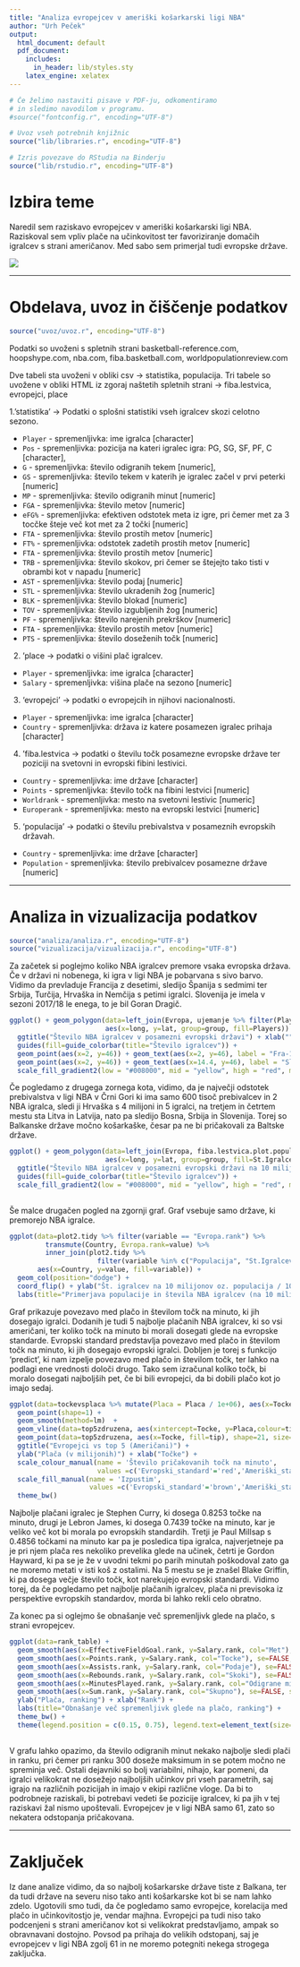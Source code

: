 ```yaml
---
title: "Analiza evropejcev v ameriški košarkarski ligi NBA"
author: "Urh Peček"
output:
  html_document: default
  pdf_document:
    includes:
      in_header: lib/styles.sty
    latex_engine: xelatex
--- 
```


```r
# Če želimo nastaviti pisave v PDF-ju, odkomentiramo
# in sledimo navodilom v programu.
#source("fontconfig.r", encoding="UTF-8")

# Uvoz vseh potrebnih knjižnic
source("lib/libraries.r", encoding="UTF-8")
```

```r
# Izris povezave do RStudia na Binderju
source("lib/rstudio.r", encoding="UTF-8")
```

# Izbira teme

Naredil sem raziskavo evropejcev v ameriški košarkarski ligi NBA.
Raziskoval sem vpliv plače na učinkovitost ter favoriziranje domačih igralcev s strani američanov.
Med sabo sem primerjal tudi evropske države.

![](slike/NBAlog.png)

***

# Obdelava, uvoz in čiščenje podatkov

```r
source("uvoz/uvoz.r", encoding="UTF-8")
```

Podatki so uvoženi s spletnih strani basketball-reference.com, hoopshype.com,
nba.com, fiba.basketball.com, worldpopulationreview.com

Dve tabeli sta uvoženi v obliki csv -> statistika, populacija.
Tri tabele so uvožene v obliki HTML iz zgoraj naštetih spletnih strani -> fiba.lestvica, evropejci, place

1.'statistika' -> Podatki o splošni statistiki vseh igralcev skozi celotno sezono.

  - `Player` - spremenljivka: ime igralca [character]
  - `Pos` - spremenljivka: pozicija na kateri igralec igra: PG, SG, SF, PF, C [character],
  - `G` - spremenljivka: število odigranih tekem [numeric],
  - `GS` - spremenljivka: število tekem v katerih je igralec začel v prvi peterki [numeric]
  - `MP` - spremenljivka: število odigranih minut [numeric]
  - `FGA` - spremenljivka: število metov [numeric]
  - `eFG%` - spremenljivka: efektiven odstotek meta iz igre, pri čemer met za 3 tocčke šteje več kot met za 2 točki [numeric]
  - `FTA` - spremenljivka: število prostih metov [numeric]
  - `FT%` - spremenljivka: odstotek zadetih prostih metov [numeric]
  - `FTA` - spremenljivka: število prostih metov [numeric]
  - `TRB` - spremenljivka: število skokov, pri čemer se štejejto tako tisti v obrambi kot v napadu [numeric]
  - `AST` - spremenljivka: število podaj [numeric]
  - `STL` - spremenljivka: število ukradenih žog [numeric]
  - `BLK` - spremenljivka: število blokad [numeric]
  - `TOV` - spremenljivka: število izgubljenih žog [numeric]
  - `PF` - spremenljivka: število narejenih prekrškov [numeric]
  - `FTA` - spremenljivka: število prostih metov [numeric]
  - `PTS` - spremenljivka: število doseženih točk [numeric]
  
  
2. 'place -> podatki o višini plač igralcev.
  - `Player` - spremenljivka: ime igralca [character]
  - `Salary` - spremenljivka: višina plače na sezono [numeric]

3. 'evropejci' -> podatki o evropejcih in njihovi nacionalnosti.
  - `Player` - spremenljivka: ime igralca [character]
  - `Country` - spremenljivka: država iz katere posamezen igralec prihaja [character]
  
4. 'fiba.lestvica -> podatki o številu točk posamezne evropske države ter poziciji na svetovni in evropski fibini lestivici.
  - `Country` - spremenljivka: ime države [character]
  - `Points` - spremenljivka: število točk na fibini lestvici [numeric]
  - `Worldrank` - spremenljivka: mesto na svetovni lestivic [numeric]
  - `Europerank` - spremenljivka: mesto na evropski lestvici [numeric]
  
5. 'populacija' -> podatki o številu prebivalstva v posameznih evropskih državah.
  - `Country` - spremenljivka: ime države [character]
  - `Population` - spremenljivka: število prebivalcev posamezne države [numeric]


***

# Analiza in vizualizacija podatkov


```r
source("analiza/analiza.r", encoding="UTF-8")
source("vizualizacija/vizualizacija.r", encoding="UTF-8")
```


Za začetek si poglejmo koliko NBA igralcev premore vsaka evropska država.
Če v državi ni nobenega, ki igra v ligi NBA je pobarvana s sivo barvo.
Vidimo da prevladuje Francija z desetimi, sledijo Španija s sedmimi ter Srbija, Turčija, Hrvaška in Nemčija s petimi igralci.
Slovenija je imela v sezoni 2017/18 le enega, to je bil Goran Dragič.


```r
ggplot() + geom_polygon(data=left_join(Evropa, ujemanje %>% filter(Players > 0), by=c("NAME"="Country")),
                        aes(x=long, y=lat, group=group, fill=Players)) +
  ggtitle("Število NBA igralcev v posamezni evropski državi") + xlab("") + ylab("") +
  guides(fill=guide_colorbar(title="Število igralcev")) + 
  geom_point(aes(x=2, y=46)) + geom_text(aes(x=2, y=46), label = "Fra-10") +
  geom_point(aes(x=2, y=46)) + geom_text(aes(x=14.4, y=46), label = "Slo-1") +
  scale_fill_gradient2(low = "#008000", mid = "yellow", high = "red", midpoint = 4.5)
```



Če pogledamo z drugega zornega kota, vidimo, da je največji odstotek prebivalstva v ligi NBA v Črni Gori ki ima samo 600 tisoč prebivalcev in 2 NBA igralca, sledi ji Hrvaška s 4 milijoni in 5 igralci, na tretjem in četrtem mestu sta Litva in Latvija, nato pa sledijo Bosna, Srbija in Slovenija. 
Torej so Balkanske države močno košarkaške, česar pa ne bi pričakovali za Baltske države.


```r
ggplot() + geom_polygon(data=left_join(Evropa, fiba.lestvica.plot.population[,c(1,5)] %>% filter(St.IgralcevNa10milijonov > 0) , by=c("NAME"="Country")),
                        aes(x=long, y=lat, group=group, fill=St.IgralcevNa10milijonov)) +
  ggtitle("Število NBA igralcev v posamezni evropski državi na 10 milijonov prebivalcev") + xlab("") + ylab("") +
  guides(fill=guide_colorbar(title="Število igralcev")) +
  scale_fill_gradient2(low = "#008000", mid = "yellow", high = "red", midpoint = 15)
  
```


Še malce drugačen pogled na zgornji graf.
Graf vsebuje samo države, ki premorejo NBA igralce.


```r
ggplot(data=plot2.tidy %>% filter(variable == "Evropa.rank") %>%
         transmute(Country, Evropa.rank=value) %>%
         inner_join(plot2.tidy %>%
                      filter(variable %in% c("Populacija", "St.Igralcev"))),
       aes(x=Country, y=value, fill=variable)) +
  geom_col(position="dodge") +
  coord_flip() + ylab("Št. igralcev na 10 milijonov oz. populacija / 10 milijonov") + xlab("") +
  labs(title="Primerjava populacije in števila NBA igralcev (na 10 milijonov)")
```



Graf prikazuje povezavo med plačo in številom točk na minuto, ki jih dosegajo igralci. Dodanih je tudi 5 najbolje plačanih NBA igralcev, ki so vsi američani, ter koliko točk na minuto bi morali dosegati glede na evropske standarde.
Evropski standard predstavlja povezavo med plačo in številom točk na minuto, ki jih dosegajo evropski igralci.
Dobljen je torej s funkcijo 'predict', ki nam izpelje povezavo med plačo in številom točk, ter lahko na podlagi ene vrednosti določi drugo.
Tako sem izračunal koliko točk, bi moralo dosegati najboljših pet, če bi bili evropejci, da bi dobili plačo kot jo imajo sedaj.

```r
ggplot(data=tockevsplaca %>% mutate(Placa = Placa / 1e+06), aes(x=Tocke, y=Placa)) + 
  geom_point(shape=1) + 
  geom_smooth(method=lm)  + 
  geom_vline(data=top5zdruzena, aes(xintercept=Tocke, y=Placa,colour=tip), size=1) + 
  geom_point(data=top5zdruzena, aes(x=Tocke, fill=tip), shape=21, size=2) + 
  ggtitle("Evropejci vs top 5 (Američani)") + 
  ylab("Plača (v milijonih)") + xlab("Točke") +
  scale_colour_manual(name = 'Število pričakovanih točk na minuto', 
                      values =c('Evropski_standard'='red','Ameriški_standard'='green'))+
  scale_fill_manual(name = 'Izpustim', 
                    values =c('Evropski_standard'='brown','Ameriški_standard'='brown'), guide=FALSE)+
  theme_bw()

```



Najbolje plačani igralec je Stephen Curry, ki dosega 0.8253 točke na minuto, drugi je Lebron James, ki dosega 0.7439 točke na minuto, kar je veliko več kot bi morala po evropskih standardih. Tretji je Paul Millsap s 0.4856 točkami na minuto kar pa je posledica tipa igralca, najverjetneje pa je pri njem plača res nekoliko prevelika glede na učinek, četrti je Gordon Hayward, ki pa se je že v uvodni tekmi po parih minutah poškodoval zato ga ne moremo metati v isti koš z ostalimi. Na 5 mestu se je znašel Blake Griffin, ki pa dosega večje število točk, kot narekujejo evropski standardi.
Vidimo torej, da če pogledamo pet najbolje plačanih igralcev, plača ni previsoka iz perspektive evropskih standardov, morda bi lahko rekli celo obratno.





Za konec pa si oglejmo še obnašanje več spremenljivk glede na plačo, s strani evropejcev.

```r
ggplot(data=rank_table) +
  geom_smooth(aes(x=EffectiveFieldGoal.rank, y=Salary.rank, col="Met"), se=FALSE, size=2) +
  geom_smooth(aes(x=Points.rank, y=Salary.rank, col="Tocke"), se=FALSE, size=2) +
  geom_smooth(aes(x=Assists.rank, y=Salary.rank, col="Podaje"), se=FALSE, size=2) +
  geom_smooth(aes(x=Rebounds.rank, y=Salary.rank, col="Skoki"), se=FALSE, size=2) +
  geom_smooth(aes(x=MinutesPlayed.rank, y=Salary.rank, col="Odigrane minute"), se=FALSE, size=2) +
  geom_smooth(aes(x=Sum.rank, y=Salary.rank, col="Skupno"), se=FALSE, size=4) +
  ylab("Plača, ranking") + xlab("Rank") +
  labs(title="Obnašanje več spremenljivk glede na plačo, ranking") +
  theme_bw() +
  theme(legend.position = c(0.15, 0.75), legend.text=element_text(size=10), legend.title = element_blank())
  
```
 
 
V grafu lahko opazimo, da število odigranih minut nekako najbolje sledi plači in ranku, pri čemer pri ranku 300 doseže maksimum in se potem močno ne spreminja več.
Ostali dejavniki so bolj variabilni, nihajo, kar pomeni, da igralci velikokrat ne dosežejo najboljših učinkov pri vseh parametrih, saj igrajo na različnih pozicijah in imajo v ekipi različne vloge.
Da bi to podrobneje raziskali, bi potrebavi vedeti še pozicije igralcev, ki pa jih v tej raziskavi žal nismo upoštevali.
Evropejcev je v ligi NBA samo 61, zato so nekatera odstopanja pričakovana.

***

# Zaključek

Iz dane analize vidimo, da so najbolj košarkarske države tiste z Balkana, ter da tudi države na severu niso tako anti košarkarske kot bi se nam lahko zdelo.
Ugotovili smo tudi, da če pogledamo samo evropejce, korelacija med plačo in učinkovitostjo je, vendar majhna.
Evropejci pa tudi niso tako podcenjeni s strani američanov kot si velikokrat predstavljamo, ampak so obravnavani dostojno.
Povsod pa prihaja do velikih odstopanj, saj je evropejcev v ligi NBA zgolj 61 in ne moremo potegniti nekega strogega zaključka.




